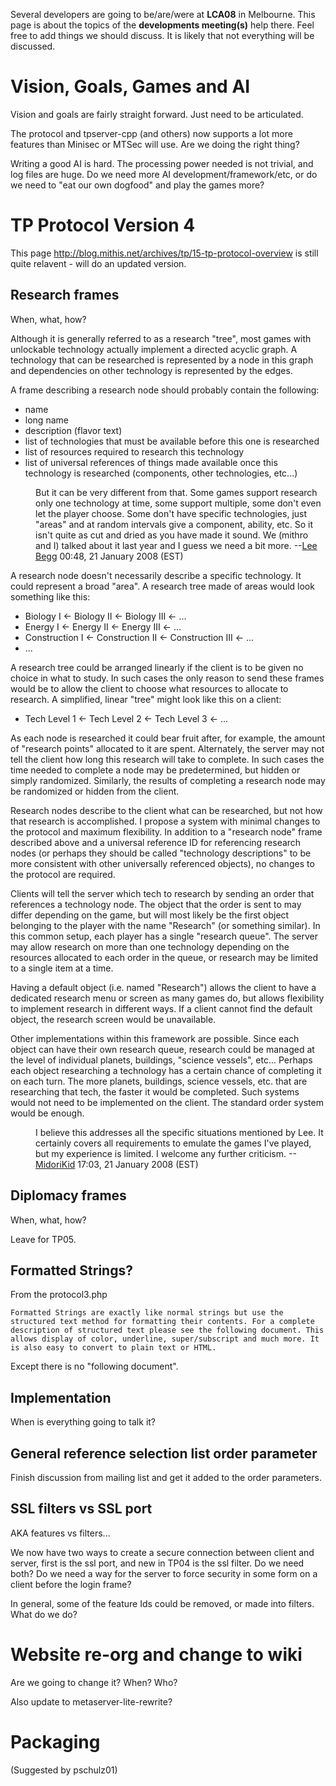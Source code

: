 Several developers are going to be/are/were at '''LCA08''' in Melbourne. This page is about the topics of the '''developments meeting(s)''' help there. Feel free to add things we should discuss. It is likely that not everything will be discussed.

= Vision, Goals, Games and AI =
Vision and goals are fairly straight forward. Just need to be articulated.

The protocol and tpserver-cpp (and others) now supports a lot more features than Minisec or MTSec will use. Are we doing the right thing?

Writing a good AI is hard. The processing power needed is not trivial, and log files are huge. Do we need more AI development/framework/etc, or do we need to "eat our own dogfood" and play the games more?

= TP Protocol Version 4 =

This page http://blog.mithis.net/archives/tp/15-tp-protocol-overview is still quite relavent - will do an updated version.

== Research frames ==
When, what, how?

Although it is generally referred to as a research "tree", most games with unlockable technology actually implement a directed acyclic graph.  A technology that can be researched is represented by a node in this graph and dependencies on other technology is represented by the edges.

A frame describing a research node should probably contain the following:

* name
* long name
* description (flavor text)
* list of technologies that must be available before this one is researched
* list of resources required to research this technology
* list of universal references of things made available once this technology is researched (components, other technologies, etc...)

: But it can be very different from that. Some games support research only one technology at time, some support multiple, some don't even let the player choose. Some don't have specific technologies, just "areas" and at random intervals give a component, ability, etc. So it isn't quite as cut and dried as you have made it sound. We (mithro and I) talked about it last year and I guess we need a bit more. --[[User:Lee Begg|Lee Begg]] 00:48, 21 January 2008 (EST)

A research node doesn't necessarily describe a specific technology.  It could represent a broad "area".  A research tree made of areas would look something like this:

* Biology I <- Biology II <- Biology III <- ...
* Energy I <- Energy II <- Energy III <- ...
* Construction I <- Construction II <- Construction III <- ...
* ...

A research tree could be arranged linearly if the client is to be given no choice in what to study.  In such cases the only reason to send these frames would be to allow the client to choose what resources to allocate to research.  A simplified, linear "tree" might look like this on a client:

* Tech Level 1 <- Tech Level 2 <- Tech Level 3 <- ... 

As each node is researched it could bear fruit after, for example, the amount of "research points" allocated to it are spent.  Alternately, the server may not tell the client how long this research will take to complete.  In such cases the time needed to complete a node may be predetermined, but hidden or simply randomized.  Similarly, the results of completing a research node may be randomized or hidden from the client.  

Research nodes describe to the client what can be researched, but not how that research is accomplished.  I propose a system with minimal changes to the protocol and maximum flexibility.  In addition to a "research node" frame described above and a universal reference ID for referencing research nodes (or perhaps they should be called "technology descriptions" to be more consistent with other universally referenced objects), no changes to the protocol are required.

Clients will tell the server which tech to research by sending an order that references a technology node.  The object that the order is sent to may differ depending on the game, but will most likely be the first object belonging to the player with the name "Research" (or something similar).  In this common setup, each player has a single "research queue".  The server may allow research on more than one technology depending on the resources allocated to each order in the queue, or research may be limited to a single item at a time.

Having a default object (i.e. named "Research") allows the client to have a dedicated research menu or screen as many games do, but allows flexibility to implement research in different ways.  If a client cannot find the default object, the research screen would be unavailable.

Other implementations within this framework are possible.  Since each object can have their own research queue, research could be managed at the level of individual planets, buildings, "science vessels", etc...  Perhaps each object researching a technology has a certain chance of completing it on each turn.  The more planets, buildings, science vessels, etc. that are researching that tech, the faster it would be completed.  Such systems would not need to be implemented on the client.  The standard order system would be enough.

: I believe this addresses all the specific situations mentioned by Lee.  It certainly covers all requirements to emulate the games I've played, but my experience is limited.  I welcome any further criticism. --[[User:MidoriKid|MidoriKid]] 17:03, 21 January 2008 (EST)

== Diplomacy frames ==
When, what, how?

Leave for TP05.

== Formatted Strings? ==

From the protocol3.php
<pre>
Formatted Strings are exactly like normal strings but use the structured text method for formatting their contents. For a complete description of structured text please see the following document. This allows display of color, underline, super/subscript and much more. It is also easy to convert to plain text or HTML.
</pre>

Except there is no "following document".

== Implementation ==
When is everything going to talk it?

== General reference selection list order parameter ==
Finish discussion from mailing list and get it added to the order parameters.

== SSL filters vs SSL port ==
AKA features vs filters...

We now have two ways to create a secure connection between client and server, first is the ssl port, and new in TP04 is the ssl filter. Do we need both? Do we need a way for the server to force security in some form on a client before the login frame?

In general, some of the feature Ids could be removed, or made into filters. What do we do?

= Website re-org and change to wiki =
Are we going to change it? When? Who?

Also update to metaserver-lite-rewrite?

= Packaging =
(Suggested by pschulz01)